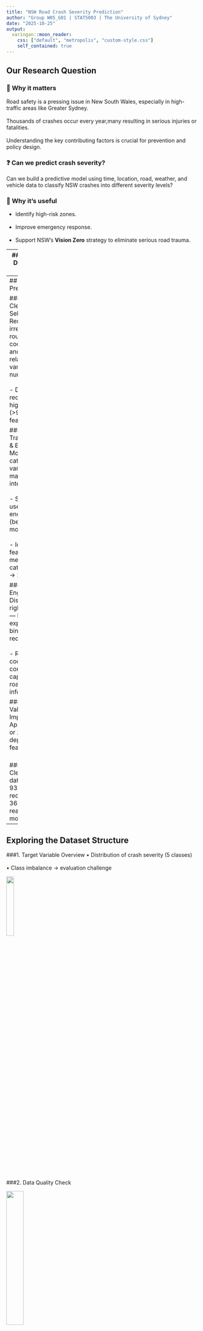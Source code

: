 ```yaml
---
title: "NSW Road Crash Severity Prediction"
author: "Group W05_G01 | STAT5003 | The University of Sydney"
date: "2025-10-25"
output:
  xaringan::moon_reader:
    css: ["default", "metropolis", "custom-style.css"]
    self_contained: true
---
```

## Our Research Question

### 🚧 Why it matters
Road safety is a pressing issue in New South Wales, especially in high-traffic areas like Greater Sydney.<br><br>
Thousands of crashes occur every year,many resulting in serious injuries or fatalities. <br><br>
Understanding the key contributing factors is crucial for prevention and policy design.

### ❓ Can we predict crash severity?
Can we build a predictive model using time, location, road, weather, and vehicle data to classify NSW crashes into different severity levels?

### 🎯 Why it’s useful
- Identify high-risk zones. <br><br>
- Improve emergency response.   <br><br>
- Support NSW's <strong>Vision Zero</strong> strategy to eliminate serious road trauma.

---
## From Raw Data to Rich Features

### 📦 Data Source  
We used official crash records from the [NSW Centre for Road Safety](https://data.nsw.gov.au/data/dataset/2-nsw-crash-data).   <br><br>
The dataset includes crashes across New South Wales from 2019 to 2023.

### 🔗 Dataset Merging  
To enrich the features, we merged two datasets:  <br><br>
– `nsw_crash_data` (incident-level crash records)  <br><br>
– `nsw_vehicle_data` (details about vehicle types, usage, and involvement)<br><br>
This allows us to link each crash to detailed vehicle information.

### 🧠 Why merge the data?  
By combining crash and vehicle data, we gain access to more predictive features:  <br><br>
– Vehicle type (car, motorcycle, truck...)  <br><br>
– Number of vehicles involved  <br><br>
These features help us better understand what factors are associated with crash severity.

---
##  Data Preprocessing

###1. Data Cleaning & Selection:
- Removed irrelevant (e.g., route, coordinates) and leakage-related variables (e.g., number killed)<br><br>
- Dropped redundant or high-missing (>90%) features

###2. Transformation & Encoding:
- Most categorical variables were mapped to integers&lt<br><br>
- Street type used label encoding (better for tree models)<br><br>
- Identifying feature type merged rare categories (40 → 16)

###3. Feature Engineering:
- Distance was right-skewed — handled by exponential binning to reduce noise<br><br>
- RUM & DCA codes were compressed to capture key road-type information

###4. Missing Value Imputation:
- Applied mode or zero filling depending on feature type&lt;<br><br>

### ✅ Result:
Cleaned dataset with 93,491 records and 36 features, ready for modeling.

---
## Exploring the Dataset Structure
###1. Target Variable Overview
   • Distribution of crash severity (5 classes)<br><br>
   • Class imbalance → evaluation challenge
<div style="display: left; justify-content: left; align-items: left;">
  <img src="images/i_8.png" width="20%">
</div>

###2. Data Quality Check
<div style="display: left; justify-content: left; align-items: left;">
  <img src="images/i_9.png" width="30%">
</div>
   • Missing values handled by mode imputation<br><br>
   • Boxplots reveal few outliers (distance, vehicle count)

###3. Frequency Patterns
<div style="display: left; justify-content: left; align-items: left;">
  <img src="images/i_13.png" width="45%">
</div>
   • Most crashes: weekdays, daylight, afternoon/evening, Fine, moderate speed, urban, straight roads

---
## Feature Insights
### 1.Correlation Analysis
The correlation analysis was conducted across **numerical**, **categorical**, **boolean**, **contextual** to evaluate their association with crash severity.
<div style="display: flex; justify-content: left; align-items: left;">
  <img src="images/i_16.png" width="17%">
  <img src="images/i_10.png" width="25%">
  <img src="images/i_15.png" width="36%">
</div>

### 2.Feature-Outcome Relationship
<div style="display: flex; justify-content: left; align-items: left;">
  <img src="images/i_17.png" width="55%">
  <img src="images/i_18.png" width="48%">
</div>

### 3.Dimension Reduction
 • Class clusters overlap in 2D → no clear boundary  <br><br>
 • Need for **non-linear models** (RF, Boosting) to capture interactions
<div style="display: left; justify-content: left; align-items: left;">
  <img src="images/i_14.png" width="45%">
</div>

---
## Modelling Plan

### 1.Modelling Strategy
- Naive Bayes (Baseline, Probabilistic) <br><br>
- KNN (Instance-based) <br><br>
- Decision Tree (Interpretable Rules) <br><br>
- Random Forest (Bagging, Robustness) <br><br> 
- Boosting (XGBoost/GBM, Frontier)

### 2.Evaluation Strategy
- Primary: Macro-F1 (balances rare vs common classes).<br><br>
- Supporting: Balanced Accuracy, per-class P/R, ROC-AUC.<br><br>
- Focus on error patterns in middle classes (Moderate/Minor) for discussion.

---
## Naive Bayes

### 1. Model Development

**Data Preparation:**  
- Missing values → filled with mode <br><br>
- Variables → converted to factors<br><br>
- Used stratified sampling (70/30) to maintain class balance 


**Tuning:**  
- 5-fold cross-validation tested Laplace (0–2) and usekernel (TRUE/FALSE).  <br><br>
- Best = (Laplace = 0, usekernel = TRUE), but improvement small  <br><br>
- kept Laplace = 1 baseline for clarity and consistency


### 2. Model Performance Overview
- Accuracy = 38.8% Kappa = 0.219<br><br>
- F1 (by class) = 0.55 (No Injury), 0.28 (Moderate), 0.11 (Fatal) <br><br>
- Macro AUC = 0.73 <br><br>
<div style="display: flex; justify-content: left; align-items: left;">
  <img src="images/N1.png" width="35%">
  <img src="images/N2.png" width="35%">
  <img src="images/N3.png" width="33%">
</div>
- Moderate accuracy overall, strongest on non-injury, weakest on fatal cases
---
## Naive Bayes

### 3.Insight  
- **Poor lighting** and **wet surface conditions** → higher severity risk.  <br><br>
- Naïve Bayes captured **reasonable relationships** between environment and injury level.  <br><br>
- Model is **simple** and **explainable — useful for interpreting patterns in crash data.  

### 4.Reflection & Future Work  

**Limitations**
- Mid-level classes → feature overlap → harder to separate  <br><br>
- Naïve Bayes assumes feature independence  <br><br>
- Class imbalance → bias toward common (non-injury) cases  

**Future Directions**
- Apply SMOTE / upsampling to balance classes  <br><br>
- Try ensemble methods (e.g., Random Forest, XGBoost)  <br><br>
- Add contextual features (e.g., road type, time of day)
---
## KNN

### 1. Model Development
#### 🎯 Why KNN
  I used K-Nearest Neighbors because it’s simple, non-parametric, and good at capturing local patterns without assuming a fixed model form.

#### 🧩 Data Preparation
Cleaned and standardized all variables before modeling.
  - Removed missing and inconsistent records.
  - Detected numeric outliers but kept valid extremes since they reflect real crashes.
  - Renamed and factorized the target variable, dropped IDs, and scaled all numeric predictors.
  - Applied PCA (95% variance) to remove noise and multicollinearity.

✅ The data was fully ready for modeling after preprocessing

#### 📊 Model Accuracy and Optimization
##### ===== Macro-Averaged Metrics (Final) =====
  - Accuracy: 42.53 %
  - Macro Precision: 0.398
  - Macro Recall: 0.335
  - Macro F1: 0.338
  - KNN model reached about 40% accuracy, which is reasonable for this imbalanced dataset.
##### Improved performance by:
  - Using 5-fold cross-validation to reduce random bias.
  - Tuning k (neighbors) for best validation accuracy and avoiding overfitting.
  - Applying PCA and scaling to refine distance metrics.
---
## KNN
🟦 Figure A – Crash Severity Distribution
  - This plot shows the class distribution of CrashSeverity, revealing a strong imbalance where minor crashes dominate.
  - Such skewness can bias KNN predictions toward the majority class, reducing accuracy if not addressed

🟦 Figure B – Outlier Distribution (Numeric Variables)
  - Boxplots of the ten most variable numeric features reveal several valid outliers representing rare crash conditions.
  - Their presence underscores the importance of scaling features to ensure fair distance comparisons in KNN.

🟩 Figure C – PCA Variance Explanation (Retain 95%)
  - The cumulative variance plot shows that the first r n_comp components retain 95% of total variance.
  - PCA reduces dimensionality and multicollinearity, improving KNN stability against high-dimensional effects.

🟥 Figure D – 5-Fold Cross Validation Accuracy (KNN)
  - Cross-validation results show stable performance across folds (≈40–43% accuracy).
  - The median-selected k = r final_k balances bias and variance under class imbalance.
  <div style="display: left; justify-content: left; align-items: left;">
  <img src="images/K1.png" width="80%"></div>
---
## KNN
🟦 Figure E – Confusion Matrix (Hold-Out Set, k = r final_k)
  - The heatmap shows KNN’s classification performance on test data.
  - Diagonal cells denote correct predictions; off-diagonal ones reveal confusion mainly between moderate and minor crashes.
  - Fatal and non-casualty classes remain more distinct, indicating stronger performance at the extremes.

🟨 Figure F – Per-Class Precision, Recall, and F1
  - This grouped bar chart summarizes precision, recall, and F1 for each crash-severity level.
  - Rare classes (e.g., fatal) show lower recall, while frequent ones achieve higher precision.
  
### Conclusion
  - The KNN model achieved moderate predictive performance, performing best on extreme crash severities but struggling with middle categories due to class imbalance and feature overlap.
  - Applying resampling, feature weighting, or advanced models could further enhance classification fairness and accuracy.
<div style="display: left; justify-content: left; align-items: left;">
  <img src="images/K2.png" width="70%"></div>
---
## Decision Tree
---
## Decision Tree
---
## Random Forest

### 1. Random Forest Overview

- **Ensemble method** → combines multiple decision trees<br><br>
- **Bagging** (Bootstrap Aggregation) → reduces overfitting<br><br>
- Captures **non-linear** patterns in complex datasets<br><br>
- **MDS** visualization confirmed non-linear feature relationships<br><br>
- **Robust & reliable** for crash severity classification with diverse factors

### 2. Model Development

- Target variable **highly imbalanced** (Fatal very rare) → Applied **upsampling** → balanced training data<br><br>
-	Trained RF: ntree=500, mtry≈5, importance=TRUE<br><br>
<div style="display: flex; justify-content: left; align-items: left;">
  <img src="images/i_2.png" width="35%" style="margin-right: 2%;">
  <img src="images/i_3.png" width="35%">
</div>
- **OOB error** = 24.55% → **stable overall**；Class errors → C3: 52.1%, C5: 33.4%, C2/C4: ~18%, C1: 0%<br><br>
- Strong on extremes (Fatal, Non-casualty), weak on mids (Moderate)<br><br>
-	**Insight** → mid-severity overlap remains<br><br>
- **Next** → richer features / cost-sensitive / tuning (mtry, nodesize)

---
## Random Forest

### 3. Model Evaluation

<div style="display: flex; justify-content: left; align-items: left; margin-top: 15px；">
  <img src="images/i_4.png" width="35%">
  <img src="images/i_5.png" width="35%">
</div>

### 4. 3-fold Cross Validation
<div style="display: flex; justify-content: center; align-items: center; text-align: center;">
  <img src="images/i_6.png" width="40%">
</div>

- Mid–severity (Moderate, Minor) → **still overlapping**<br><br>
- Confirms **robust & generalizable** performance<br><br>
- Test results are **stable**, **reliable**

---
## Random Forest

### 5. Variable Importance Analysis
<div style="display: left; justify-content: left; align-items: left;">
  <img src="images/i_7.png" width="50%">
</div>
- Strong influence from **contextual & environmental** features<br><br>
- Indicates model captures **real-world** crash patterns

### 6.Reflection & Future Work

- Model achieved **moderate** but **stable** performance (Balanced Accuracy ≈ 0.63, Macro AUC ≈ 0.76)<br><br>
- Strength: handled **class imbalance** via oversampling<br><br>
- Limitation: confusion between **mid-severity** levels<br><br>
- Next steps:<br><br>
  a. Explore **XGBoost** for finer class boundaries<br><br>
	b. Add **richer contextual** features (driver, vehicle, response time)
	
---
## Boosting

### 1. Model development
- Grid search(with 5-fold cross-validation):<br><br>
- nrounds, max_depth, lr, gamma, <br><br>
- colsample_bytree(Fraction of features randomly sampled per tree)<br><br>
- min_child_weight(Minimum sum of instance weight in a child)<br><br>
- subsample(Fraction of samples randomly sampled per tree)<br><br>

- best parameter combination:nrounds=200, max_depth=7, eta=0.05, gamma=1, colsample_bytree=0.7, min_child_weight=3, subsample=0.7

---
## Boosting

### 2. Model performance
<div id="boosting_plots" style="display: flex; justify-content: left; align-items: flex-start; gap: 10px;">
  <img src="images/B1.png" width="30%">
  <img src="images/B2.png" width="30%">
  <img src="images/B3.png" width="30%">
</div>

<div style="font-size:18px; line-height:1.6;">
<p><strong>Moderate Overall Accuracy:</strong> The model achieves ~54.6% accuracy, better than random but far from high performance.</p>

<p><strong>High-Frequency Bias:</strong> Class X5 dominates predictions (high recall, moderate precision), indicating the model favors the majority class.</p>

<p><strong>Low-Frequency Underfitting:</strong> Minority classes (X1, X4) have extremely low recall, meaning most of their samples are misclassified.</p>

<p><strong>Imbalanced Class Performance:</strong> Macro-F1 (0.439) is much lower than Weighted-F1 (0.529), reflecting uneven performance across classes.</p>

<p><strong>Partial Strengths:</strong> Some precision is acceptable for low-frequency classes, and majority class predictions are reliable, but overall balance is poor.</p>
</div>
---
## Model Performed Compared
---
## Final Insights & Future Work










